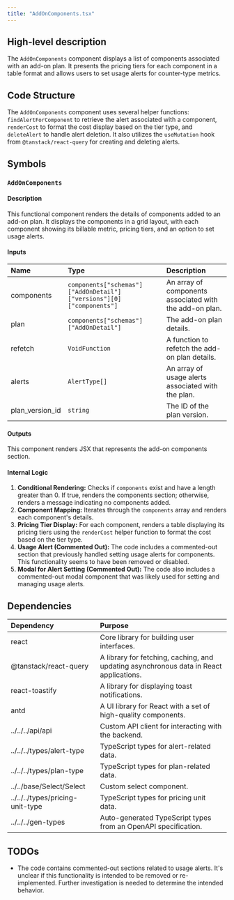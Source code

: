 ```yaml
---
title: "AddOnComponents.tsx"
---
```


## High-level description
The `AddOnComponents` component displays a list of components associated with an add-on plan. It presents the pricing tiers for each component in a table format and allows users to set usage alerts for counter-type metrics.

## Code Structure
The `AddOnComponents` component uses several helper functions: `findAlertForComponent` to retrieve the alert associated with a component, `renderCost` to format the cost display based on the tier type, and `deleteAlert` to handle alert deletion. It also utilizes the `useMutation` hook from `@tanstack/react-query` for creating and deleting alerts.

## Symbols
### `AddOnComponents`
#### Description
This functional component renders the details of components added to an add-on plan. It displays the components in a grid layout, with each component showing its billable metric, pricing tiers, and an option to set usage alerts.

#### Inputs
| Name | Type | Description |
|:-----|:-----|:------------|
| components | `components["schemas"]["AddOnDetail"]["versions"][0]["components"]` | An array of components associated with the add-on plan. |
| plan | `components["schemas"]["AddOnDetail"]` | The add-on plan details. |
| refetch | `VoidFunction` | A function to refetch the add-on plan details. |
| alerts | `AlertType[]` | An array of usage alerts associated with the plan. |
| plan_version_id | `string` | The ID of the plan version. |

#### Outputs
This component renders JSX that represents the add-on components section.

#### Internal Logic
1. **Conditional Rendering:** Checks if `components` exist and have a length greater than 0. If true, renders the components section; otherwise, renders a message indicating no components added.
2. **Component Mapping:** Iterates through the `components` array and renders each component's details.
3. **Pricing Tier Display:** For each component, renders a table displaying its pricing tiers using the `renderCost` helper function to format the cost based on the tier type.
4. **Usage Alert (Commented Out):** The code includes a commented-out section that previously handled setting usage alerts for components. This functionality seems to have been removed or disabled.
5. **Modal for Alert Setting (Commented Out):** The code also includes a commented-out modal component that was likely used for setting and managing usage alerts.

## Dependencies
| Dependency | Purpose |
|:-----------|:--------|
| react | Core library for building user interfaces. |
| @tanstack/react-query |  A library for fetching, caching, and updating asynchronous data in React applications. |
| react-toastify | A library for displaying toast notifications. |
| antd | A UI library for React with a set of high-quality components. |
| ../../../api/api | Custom API client for interacting with the backend. |
| ../../../types/alert-type | TypeScript types for alert-related data. |
| ../../../types/plan-type | TypeScript types for plan-related data. |
| ../../base/Select/Select | Custom select component. |
| ../../../types/pricing-unit-type | TypeScript types for pricing unit data. |
| ../../../gen-types | Auto-generated TypeScript types from an OpenAPI specification. |

## TODOs
- The code contains commented-out sections related to usage alerts. It's unclear if this functionality is intended to be removed or re-implemented. Further investigation is needed to determine the intended behavior.

